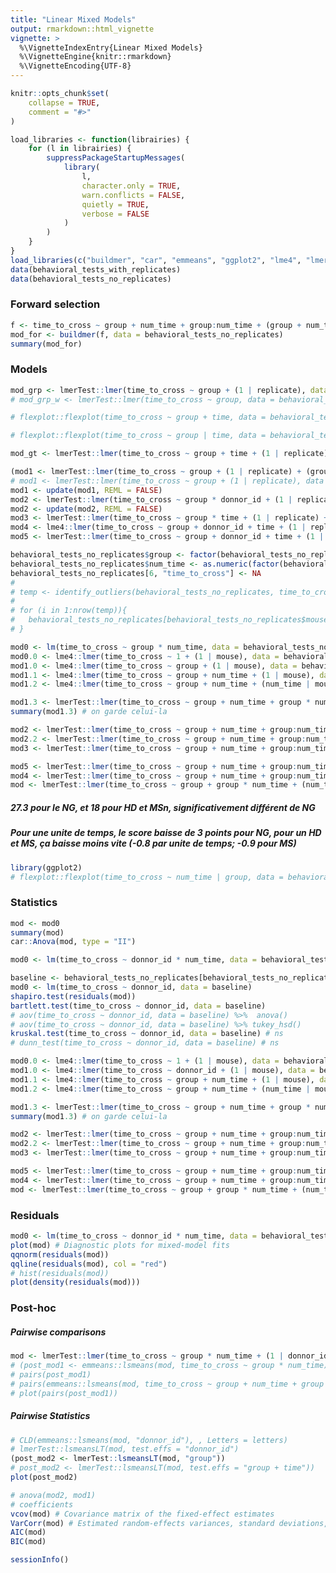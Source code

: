 ```yaml
---
title: "Linear Mixed Models"
output: rmarkdown::html_vignette
vignette: >
  %\VignetteIndexEntry{Linear Mixed Models}
  %\VignetteEngine{knitr::rmarkdown}
  %\VignetteEncoding{UTF-8}
---
```


```r
knitr::opts_chunk$set(
    collapse = TRUE,
    comment = "#>"
)
```

```r
load_libraries <- function(librairies) {
    for (l in librairies) {
        suppressPackageStartupMessages(
            library(
                l,
                character.only = TRUE,
                warn.conflicts = FALSE,
                quietly = TRUE,
                verbose = FALSE
            )
        )
    }
}
load_libraries(c("buildmer", "car", "emmeans", "ggplot2", "lme4", "lmerTest", "perrot", "readxl", "reshape2", "wesanderson"))
data(behavioral_tests_with_replicates)
data(behavioral_tests_no_replicates)
```

### Forward selection
```r
f <- time_to_cross ~ group + num_time + group:num_time + (group + num_time + group:num_time | mouse)
mod_for <- buildmer(f, data = behavioral_tests_no_replicates)
summary(mod_for)
```

### Models
```r
mod_grp <- lmerTest::lmer(time_to_cross ~ group + (1 | replicate), data = behavioral_tests_with_replicates)
# mod_grp_w <- lmerTest::lmer(time_to_cross ~ group, data = behavioral_tests_no_replicates)
```

```r
# flexplot::flexplot(time_to_cross ~ group + time, data = behavioral_tests_no_replicates)
```
```r
# flexplot::flexplot(time_to_cross ~ group | time, data = behavioral_tests_no_replicates)
```

```r
mod_gt <- lmerTest::lmer(time_to_cross ~ group + time + (1 | replicate), data = behavioral_tests_with_replicates)
```

```r
(mod1 <- lmerTest::lmer(time_to_cross ~ group + (1 | replicate) + (group | time), data = behavioral_tests_with_replicates))
# mod1 <- lmerTest::lmer(time_to_cross ~ group + (1 | replicate), data = behavioral_tests_with_replicates)
mod1 <- update(mod1, REML = FALSE)
mod2 <- lmerTest::lmer(time_to_cross ~ group * donnor_id + (1 | replicate) + (1 | mouse), data = behavioral_tests_with_replicates)
mod2 <- update(mod2, REML = FALSE)
mod3 <- lmerTest::lmer(time_to_cross ~ group * time + (1 | replicate) + (1 | donnor_id / mouse), data = behavioral_tests_with_replicates)
mod4 <- lme4::lmer(time_to_cross ~ group + donnor_id + time + (1 | replicate), data = behavioral_tests_with_replicates)
mod5 <- lmerTest::lmer(time_to_cross ~ group + donnor_id + time + (1 | replicate), data = behavioral_tests_with_replicates)
```

```r
behavioral_tests_no_replicates$group <- factor(behavioral_tests_no_replicates$group, levels = c("NG", "HD", "MS"))
behavioral_tests_no_replicates$num_time <- as.numeric(factor(behavioral_tests_no_replicates$time, levels = c("Before-Surgery", "1 Week", "1 Month", "2 Months", "3 Months")))
behavioral_tests_no_replicates[6, "time_to_cross"] <- NA
#
# temp <- identify_outliers(behavioral_tests_no_replicates, time_to_cross)
#
# for (i in 1:nrow(temp)){
#   behavioral_tests_no_replicates[behavioral_tests_no_replicates$mouse==temp$mouse[i]&behavioral_tests_no_replicates$time==temp$time[i],]$time_to_cross <- NA
# }
```

```r
mod0 <- lm(time_to_cross ~ group * num_time, data = behavioral_tests_no_replicates)
mod0.0 <- lme4::lmer(time_to_cross ~ 1 + (1 | mouse), data = behavioral_tests_no_replicates)
mod1.0 <- lme4::lmer(time_to_cross ~ group + (1 | mouse), data = behavioral_tests_no_replicates) # ns
mod1.1 <- lme4::lmer(time_to_cross ~ group + num_time + (1 | mouse), data = behavioral_tests_no_replicates) # *
mod1.2 <- lme4::lmer(time_to_cross ~ group + num_time + (num_time | mouse), data = behavioral_tests_no_replicates) # *

mod1.3 <- lmerTest::lmer(time_to_cross ~ group + num_time + group * num_time + (1 | mouse), data = behavioral_tests_no_replicates) # *
summary(mod1.3) # on garde celui-la

mod2 <- lmerTest::lmer(time_to_cross ~ group + num_time + group:num_time + (num_time | mouse), data = behavioral_tests_no_replicates)
mod2.2 <- lmerTest::lmer(time_to_cross ~ group + num_time + group:num_time + (num_time + group:num_time | mouse), data = behavioral_tests_no_replicates) # ns par rapport au 1.3
mod3 <- lmerTest::lmer(time_to_cross ~ group + num_time + group:num_time + (num_time | mouse) + (1 | donnor_id), data = behavioral_tests_no_replicates)

mod5 <- lmerTest::lmer(time_to_cross ~ group + num_time + group:num_time + (group:num_time + num_time - 1 | mouse) + (group + group:num_time | donnor_id), data = behavioral_tests_no_replicates) # *
mod4 <- lmerTest::lmer(time_to_cross ~ group + num_time + group:num_time + (group:num_time | mouse) + (1 | donnor_id), data = behavioral_tests_no_replicates)
mod <- lmerTest::lmer(time_to_cross ~ group + group * num_time + (num_time | mouse) + (1 | donnor_id), data = behavioral_tests_no_replicates)
```
##### 27.3 pour le NG, et 18 pour HD et MSn, significativement différent de NG
##### Pour une unite de temps, le score baisse de 3 points pour NG, pour un HD et MS, ça baisse moins vite (-0.8 par unite de temps; -0.9 pour MS)
```r
library(ggplot2)
# flexplot::flexplot(time_to_cross ~ num_time | group, data = behavioral_tests_no_replicates)
```

### Statistics
```r
mod <- mod0
summary(mod)
car::Anova(mod, type = "II")
```

```r
mod0 <- lm(time_to_cross ~ donnor_id * num_time, data = behavioral_tests_no_replicates)

baseline <- behavioral_tests_no_replicates[behavioral_tests_no_replicates$time == "Before-Surgery", ]
mod0 <- lm(time_to_cross ~ donnor_id, data = baseline)
shapiro.test(residuals(mod))
bartlett.test(time_to_cross ~ donnor_id, data = baseline)
# aov(time_to_cross ~ donnor_id, data = baseline) %>%  anova()
# aov(time_to_cross ~ donnor_id, data = baseline) %>% tukey_hsd()
kruskal.test(time_to_cross ~ donnor_id, data = baseline) # ns
# dunn_test(time_to_cross ~ donnor_id, data = baseline) # ns

mod0.0 <- lme4::lmer(time_to_cross ~ 1 + (1 | mouse), data = behavioral_tests_no_replicates)
mod1.0 <- lme4::lmer(time_to_cross ~ donnor_id + (1 | mouse), data = behavioral_tests_no_replicates) # ns
mod1.1 <- lme4::lmer(time_to_cross ~ group + num_time + (1 | mouse), data = behavioral_tests_no_replicates) # *
mod1.2 <- lme4::lmer(time_to_cross ~ group + num_time + (num_time | mouse), data = behavioral_tests_no_replicates) # *

mod1.3 <- lmerTest::lmer(time_to_cross ~ group + num_time + group * num_time + (1 | mouse), data = behavioral_tests_no_replicates) # *
summary(mod1.3) # on garde celui-la

mod2 <- lmerTest::lmer(time_to_cross ~ group + num_time + group:num_time + (num_time | mouse), data = behavioral_tests_no_replicates)
mod2.2 <- lmerTest::lmer(time_to_cross ~ group + num_time + group:num_time + (num_time + group:num_time | mouse), data = behavioral_tests_no_replicates) # ns par rapport au 1.3
mod3 <- lmerTest::lmer(time_to_cross ~ group + num_time + group:num_time + (num_time | mouse) + (1 | donnor_id), data = behavioral_tests_no_replicates)

mod5 <- lmerTest::lmer(time_to_cross ~ group + num_time + group:num_time + (group:num_time + num_time - 1 | mouse) + (group + group:num_time | donnor_id), data = behavioral_tests_no_replicates) # *
mod4 <- lmerTest::lmer(time_to_cross ~ group + num_time + group:num_time + (group:num_time | mouse) + (1 | donnor_id), data = behavioral_tests_no_replicates)
mod <- lmerTest::lmer(time_to_cross ~ group + group * num_time + (num_time | mouse) + (1 | donnor_id), data = behavioral_tests_no_replicates)
```

### Residuals
```r
mod0 <- lm(time_to_cross ~ donnor_id * num_time, data = behavioral_tests_no_replicates)
plot(mod) # Diagnostic plots for mixed-model fits
qqnorm(residuals(mod))
qqline(residuals(mod), col = "red")
# hist(residuals(mod))
plot(density(residuals(mod)))
```

### Post-hoc

##### Pairwise comparisons
```r
mod <- lmerTest::lmer(time_to_cross ~ group * num_time + (1 | donnor_id / mouse), data = behavioral_tests_no_replicates)
# (post_mod1 <- emmeans::lsmeans(mod, time_to_cross ~ group * num_time))
# pairs(post_mod1)
# pairs(emmeans::lsmeans(mod, time_to_cross ~ group + num_time + group * num_time ))
# plot(pairs(post_mod1))
```

##### Pairwise Statistics
```r
# CLD(emmeans::lsmeans(mod, "donnor_id"), , Letters = letters)
# lmerTest::lsmeansLT(mod, test.effs = "donnor_id")
(post_mod2 <- lmerTest::lsmeansLT(mod, "group"))
# post_mod2 <- lmerTest::lsmeansLT(mod, test.effs = "group + time"))
plot(post_mod2)
```

```r
# anova(mod2, mod1)
# coefficients
vcov(mod) # Covariance matrix of the fixed-effect estimates
VarCorr(mod) # Estimated random-effects variances, standard deviations, and correlations
AIC(mod)
BIC(mod)
```

```r
sessionInfo()
```
